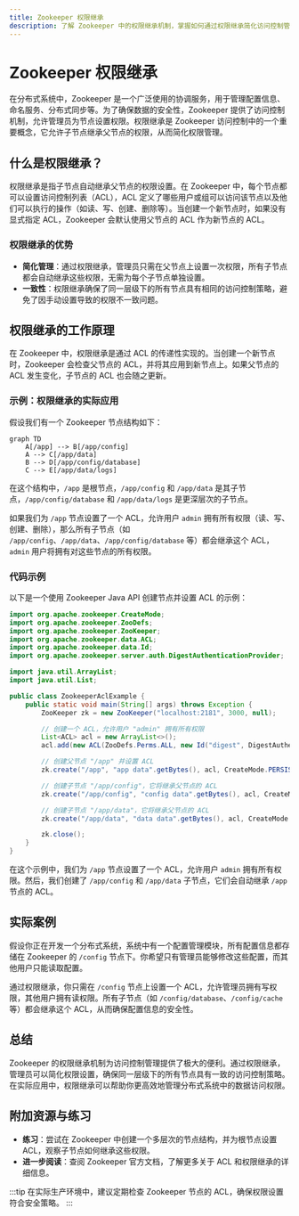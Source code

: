 ```yaml
---
title: Zookeeper 权限继承
description: 了解 Zookeeper 中的权限继承机制，掌握如何通过权限继承简化访问控制管理。
---
```


# Zookeeper 权限继承

在分布式系统中，Zookeeper 是一个广泛使用的协调服务，用于管理配置信息、命名服务、分布式同步等。为了确保数据的安全性，Zookeeper 提供了访问控制机制，允许管理员为节点设置权限。权限继承是 Zookeeper 访问控制中的一个重要概念，它允许子节点继承父节点的权限，从而简化权限管理。

## 什么是权限继承？

权限继承是指子节点自动继承父节点的权限设置。在 Zookeeper 中，每个节点都可以设置访问控制列表（ACL），ACL 定义了哪些用户或组可以访问该节点以及他们可以执行的操作（如读、写、创建、删除等）。当创建一个新节点时，如果没有显式指定 ACL，Zookeeper 会默认使用父节点的 ACL 作为新节点的 ACL。

### 权限继承的优势

- **简化管理**：通过权限继承，管理员只需在父节点上设置一次权限，所有子节点都会自动继承这些权限，无需为每个子节点单独设置。
- **一致性**：权限继承确保了同一层级下的所有节点具有相同的访问控制策略，避免了因手动设置导致的权限不一致问题。

## 权限继承的工作原理

在 Zookeeper 中，权限继承是通过 ACL 的传递性实现的。当创建一个新节点时，Zookeeper 会检查父节点的 ACL，并将其应用到新节点上。如果父节点的 ACL 发生变化，子节点的 ACL 也会随之更新。

### 示例：权限继承的实际应用

假设我们有一个 Zookeeper 节点结构如下：

```mermaid
graph TD
    A[/app] --> B[/app/config]
    A --> C[/app/data]
    B --> D[/app/config/database]
    C --> E[/app/data/logs]
```

在这个结构中，`/app` 是根节点，`/app/config` 和 `/app/data` 是其子节点，`/app/config/database` 和 `/app/data/logs` 是更深层次的子节点。

如果我们为 `/app` 节点设置了一个 ACL，允许用户 `admin` 拥有所有权限（读、写、创建、删除），那么所有子节点（如 `/app/config`、`/app/data`、`/app/config/database` 等）都会继承这个 ACL，`admin` 用户将拥有对这些节点的所有权限。

### 代码示例

以下是一个使用 Zookeeper Java API 创建节点并设置 ACL 的示例：

```java
import org.apache.zookeeper.CreateMode;
import org.apache.zookeeper.ZooDefs;
import org.apache.zookeeper.ZooKeeper;
import org.apache.zookeeper.data.ACL;
import org.apache.zookeeper.data.Id;
import org.apache.zookeeper.server.auth.DigestAuthenticationProvider;

import java.util.ArrayList;
import java.util.List;

public class ZookeeperAclExample {
    public static void main(String[] args) throws Exception {
        ZooKeeper zk = new ZooKeeper("localhost:2181", 3000, null);

        // 创建一个 ACL，允许用户 "admin" 拥有所有权限
        List<ACL> acl = new ArrayList<>();
        acl.add(new ACL(ZooDefs.Perms.ALL, new Id("digest", DigestAuthenticationProvider.generateDigest("admin:password"))));

        // 创建父节点 "/app" 并设置 ACL
        zk.create("/app", "app data".getBytes(), acl, CreateMode.PERSISTENT);

        // 创建子节点 "/app/config"，它将继承父节点的 ACL
        zk.create("/app/config", "config data".getBytes(), acl, CreateMode.PERSISTENT);

        // 创建子节点 "/app/data"，它将继承父节点的 ACL
        zk.create("/app/data", "data data".getBytes(), acl, CreateMode.PERSISTENT);

        zk.close();
    }
}
```

在这个示例中，我们为 `/app` 节点设置了一个 ACL，允许用户 `admin` 拥有所有权限。然后，我们创建了 `/app/config` 和 `/app/data` 子节点，它们会自动继承 `/app` 节点的 ACL。

## 实际案例

假设你正在开发一个分布式系统，系统中有一个配置管理模块，所有配置信息都存储在 Zookeeper 的 `/config` 节点下。你希望只有管理员能够修改这些配置，而其他用户只能读取配置。

通过权限继承，你只需在 `/config` 节点上设置一个 ACL，允许管理员拥有写权限，其他用户拥有读权限。所有子节点（如 `/config/database`、`/config/cache` 等）都会继承这个 ACL，从而确保配置信息的安全性。

## 总结

Zookeeper 的权限继承机制为访问控制管理提供了极大的便利。通过权限继承，管理员可以简化权限设置，确保同一层级下的所有节点具有一致的访问控制策略。在实际应用中，权限继承可以帮助你更高效地管理分布式系统中的数据访问权限。

## 附加资源与练习

- **练习**：尝试在 Zookeeper 中创建一个多层次的节点结构，并为根节点设置 ACL，观察子节点如何继承这些权限。
- **进一步阅读**：查阅 Zookeeper 官方文档，了解更多关于 ACL 和权限继承的详细信息。

:::tip
在实际生产环境中，建议定期检查 Zookeeper 节点的 ACL，确保权限设置符合安全策略。
:::
